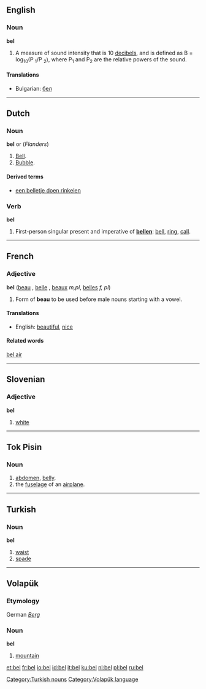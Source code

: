 ==English==

===Noun===
'''bel'''
#A measure of sound intensity that is 10 [[decibel]]s, and is defined as B = log<sub>10</sub>(P <sub>1</sub>/P <sub>2</sub>), where P<sub>1</sub> and P<sub>2</sub> are the relative powers of the sound.

====Translations====
*Bulgarian: [[бел]] {{m}}


----

==Dutch==

===Noun===
{{nl-noun|bellen|belletje}}
'''bel''' {{m}} or {{f}} (''Flanders'')
#[[bell|Bell]].
#[[bubble|Bubble]].

====Derived terms====
* [[een belletje doen rinkelen]]

===Verb===
'''bel'''
# First-person singular present and imperative of '''[[bellen]]''': [[bell]], [[ring]], [[call]].


----

==French==
===Adjective===
'''bel''' {{m}} ([[beau]] {{m}}, [[belle]] {{f}}, [[beaux]] ''m,pl'', [[belles]] ''f, pl'')

# Form of '''beau''' to be used before male nouns starting with a vowel.

====Translations====
*English: [[beautiful]], [[nice]]

====Related words====
[[bel air]]

----

==Slovenian==
===Adjective===
'''bel'''

# [[white]]

----

==Tok Pisin==
===Noun===

# [[abdomen]], [[belly]].
# the [[fuselage]] of an [[airplane]].


----

==Turkish==
===Noun===
'''bel'''

# [[waist]]
# [[spade]]

[[Category:Turkish nouns]]


----

==Volapük==
===Etymology===
German ''[[Berg]]''
===Noun===
'''bel'''

# [[mountain]]

[[Category:Volapük language]]

[[et:bel]]
[[fr:bel]]
[[io:bel]]
[[id:bel]]
[[it:bel]]
[[ku:bel]]
[[nl:bel]]
[[pl:bel]]
[[ru:bel]]